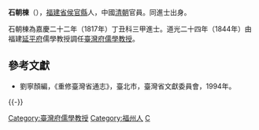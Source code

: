 '''石朝棟'''（{{bd|?||?|}}），[[福建省|福建省]][[侯官縣|侯官縣]]人，中國[[清朝|清朝]]官員。同進士出身。

石朝棟為嘉慶二十二年（1817年）丁丑科三甲進士。道光二十四年（1844年）由福建[[延平府|延平府]]儒學教授調任[[臺灣府儒學教授|臺灣府儒學教授]]。

==參考文獻==
*劉寧顏編，《重修臺灣省通志》，臺北市，臺灣省文獻委員會，1994年。

{{-}}
{{start box}}
{{s-off}}
{{Succession box|[[魏本唐|魏本唐]]|[[林柯|林柯]]|[[臺灣府|臺灣府]][[臺灣府儒學教授|儒學教授]]|<small>道光二十四年（1844年）上任</small>}}
{{end box}}
{{DEFAULTSORT:Shi石}}
{{嘉慶二十二年丁丑科殿試金榜}}
[[Category:臺灣府儒學教授|Category:臺灣府儒學教授]]
[[Category:福州人|Category:福州人]]
[[Category:石姓|C]]
